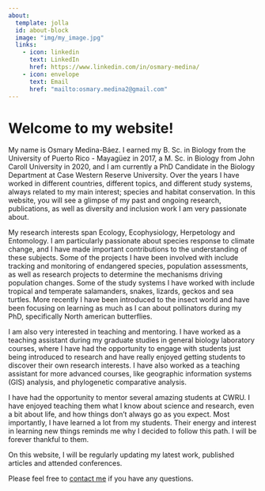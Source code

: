 ---
about:
  template: jolla
  id: about-block
  image: "img/my_image.jpg"
  links:
    - icon: linkedin
      text: LinkedIn
      href: https://www.linkedin.com/in/osmary-medina/
    - icon: envelope
      text: Email
      href: "mailto:osmary.medina2@gmail.com"  
---

::: {#about-block}
:::

# Welcome to my website!

My name is Osmary Medina-Báez. I earned my B. Sc. in Biology from the University of Puerto Rico - Mayagüez in 2017, a M. Sc. in Biology from John Caroll University in 2020, and I am currently a PhD Candidate in the Biology Department at Case Western Reserve University. Over the years I have worked in different countries, different topics, and different study systems, always related to my main interest; species and habitat conservation. In this website, you will see a glimpse of my past and ongoing research, publications, as well as diversity and inclusion work I am very passionate about.

My research interests span Ecology, Ecophysiology, Herpetology and Entomology. I am particularly passionate about species response to climate change, and I have made important contributions to the understanding of these subjects. Some of the projects I have been involved with include tracking and monitoring of endangered species, population assessments, as well as research projects to determine the mechanisms driving population changes. Some of the study systems I have worked with include tropical and temperate salamanders, snakes, lizards, geckos and sea turtles. More recently I have been introduced to the insect world and have been focusing on learning as much as I can about pollinators during my PhD, specifically North american butterflies.

I am also very interested in teaching and mentoring. I have worked as a teaching assistant during my graduate studies in general biology laboratory courses, where I have had the opportunity to engage with students just being introduced to research and have really enjoyed getting students to discover their own research interests. I have also worked as a teaching assistant for more advanced courses, like geographic information systems (GIS) analysis, and phylogenetic comparative analysis. 

I have had the opportunity to mentor several amazing students at CWRU. I have enjoyed teaching them what I know about science and research, even a bit about life, and how things don't always go as you expect. Most importantly, I have learned a lot from my students. Their energy and interest in learning new things reminds me why I decided to follow this path. I will be forever thankful to them.

On this website, I will be regularly updating my latest work, published articles and attended conferences.

Please feel free to [contact me](mailto:osmary.medina2@gmail.com) if you have any questions.

